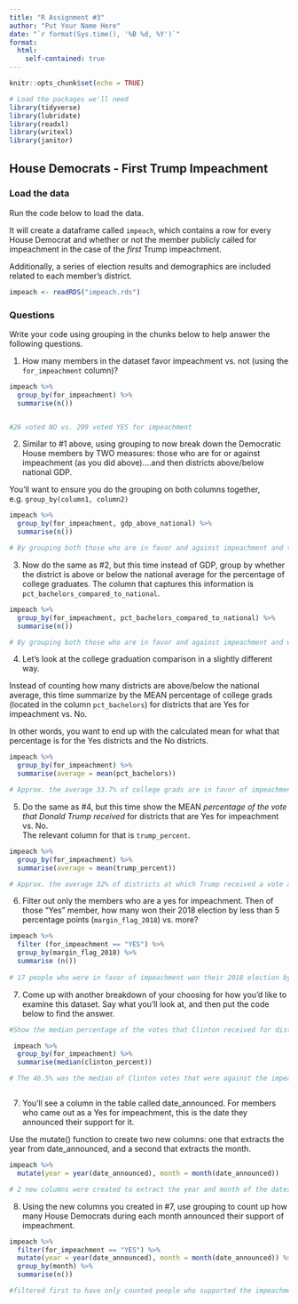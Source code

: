```yaml
---
title: "R Assignment #3"
author: "Put Your Name Here"
date: "`r format(Sys.time(), '%B %d, %Y')`"
format:
  html:
    self-contained: true
---
```


```r
knitr::opts_chunk$set(echo = TRUE)

# Load the packages we'll need
library(tidyverse)
library(lubridate)
library(readxl)
library(writexl)
library(janitor)

```

## House Democrats - First Trump Impeachment

### Load the data

Run the code below to load the data.

It will create a dataframe called `impeach`, which contains a row for every House Democrat and whether or not the member publicly called for impeachment in the case of the *first* Trump impeachment.

Additionally, a series of election results and demographics are included related to each member's district.

```r

impeach <- readRDS("impeach.rds")


```

### Questions

Write your code using grouping in the chunks below to help answer the following questions.

1)  How many members in the dataset favor impeachment vs. not (using the `for_impeachment` column)?

```r

impeach %>% 
  group_by(for_impeachment) %>% 
  summarise(n())


#26 voted NO vs. 209 voted YES for impeachment 


```

2)  Similar to #1 above, using grouping to now break down the Democratic House members by TWO measures: those who are for or against impeachment (as you did above)....and then districts above/below national GDP.  
  
You'll want to ensure you do the grouping on both columns together, e.g. `group_by(column1, column2)`

```r


impeach %>% 
  group_by(for_impeachment, gdp_above_national) %>% 
  summarise(n())

# By grouping both those who are in favor and against impeachment and the gdp above or below national measures I was able to summarise the count correlating both factors as showed in the table below 


```

3)  Now do the same as #2, but this time instead of GDP, group by whether the district is above or below the national average for the percentage of college graduates. The column that captures this information is `pct_bachelors_compared_to_national`.

```r


impeach %>% 
  group_by(for_impeachment, pct_bachelors_compared_to_national) %>% 
  summarise(n())

# By grouping both those who are in favor and against impeachment and whether the district is above or below the national average the percentage of college graduates,I was able to summarise the count correlating both factors as showed in the table below 


```

4)  Let's look at the college graduation comparison in a slightly different way.  
  
Instead of counting how many districts are above/below the national average, this time summarize by the MEAN percentage of college grads (located in the column `pct_bachelors`) for districts that are Yes for impeachment vs. No.  
  
In other words, you want to end up with the calculated mean for what that percentage is for the Yes districts and the No districts.

```r


impeach %>% 
  group_by(for_impeachment) %>% 
  summarise(average = mean(pct_bachelors)) 

# Approx. the average 33.7% of college grads are in favor of impeachment and 27.65% are not 


```

5)  Do the same as #4, but this time show the MEAN *percentage of the vote that Donald Trump received* for districts that are Yes for impeachment vs. No.  
The relevant column for that is `trump_percent`.

```r



impeach %>% 
  group_by(for_impeachment) %>% 
  summarise(average = mean(trump_percent)) 

# Approx. the average 32% of districts at which Trump received a vote are in favor of impeachment and 43.8% are not 


```

6)  Filter out only the members who are a yes for impeachment. Then of those "Yes" member, how many won their 2018 election by less than 5 percentage points (`margin_flag_2018`) vs. more?

```r

impeach %>% 
  filter (for_impeachment == "YES") %>% 
  group_by(margin_flag_2018) %>% 
  summarise (n())
 
# 17 people who were in favor of impeachment won their 2018 election by 5 points or less 

```

7)  Come up with another breakdown of your choosing for how you'd like to examine this dataset. Say what you'll look at, and then put the code below to find the answer.

```r

#Show the median percentage of the votes that Clinton received for districts that favored vs. were against the impeachment 

 impeach %>% 
  group_by(for_impeachment) %>%  
  summarise(median(clinton_percent))

# The 46.5% was the median of Clinton votes that were against the impeachment and 60.2% were the median that was in favor of it



```

7)  You'll see a column in the table called date_announced. For members who came out as a Yes for impeachment, this is the date they announced their support for it.  
  
Use the mutate() function to create two new columns: one that extracts the year from date_announced, and a second that extracts the month.

```r

  
impeach %>% 
  mutate(year = year(date_announced), month = month(date_announced))

# 2 new columns were created to extract the year and month of the dates announced 

```

8) Using the new columns you created in #7, use grouping to count up how many House Democrats during each month announced their support of impeachment.

```r

impeach %>% 
  filter(for_impeachment == "YES") %>% 
  mutate(year = year(date_announced), month = month(date_announced)) %>% 
  group_by(month) %>% 
  summarise(n())

#filtered first to have only counted people who supported the impeachment; the data already only includes House of Democrats; and with the mutated columns, I grouped by month and summarised the count for eaach one. 

```



